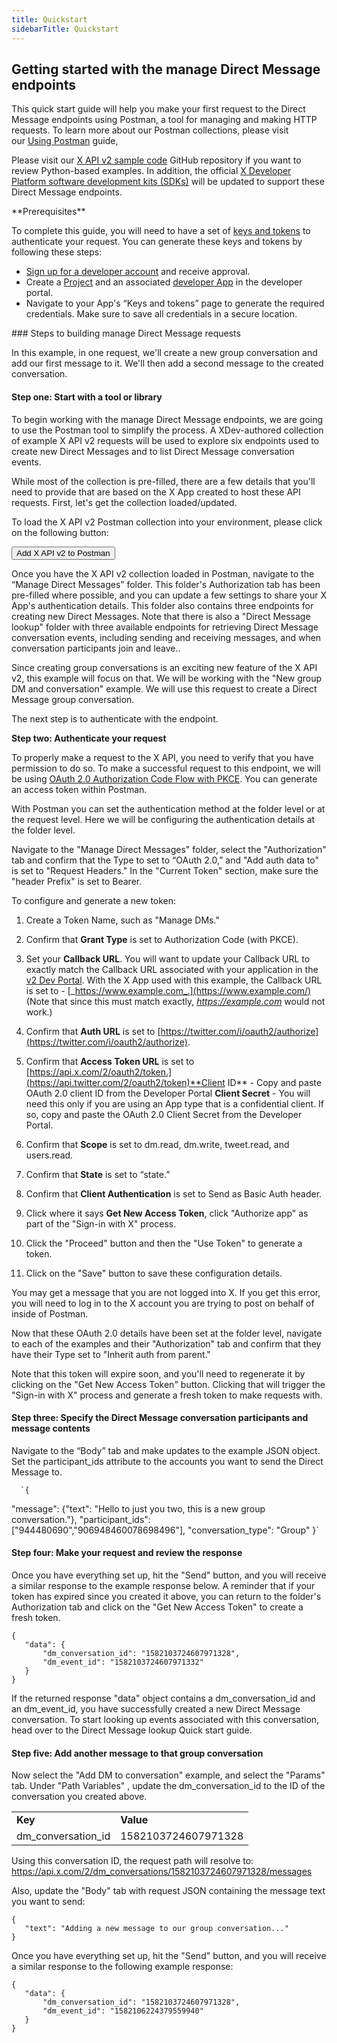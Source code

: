 ---
title: Quickstart
sidebarTitle: Quickstart
---


## Getting started with the manage Direct Message endpoints

This quick start guide will help you make your first request to the Direct Message endpoints using Postman, a tool for managing and making HTTP requests. To learn more about our Postman collections, please visit our [Using Postman](https://developer.twitter.com/en/docs/tools-and-libraries/using-postman) guide,

Please visit our [X API v2 sample code](https://github.com/xdevplatform/Twitter-API-v2-sample-code) GitHub repository if you want to review Python-based examples. In addition, the official [X Developer Platform software development kits (SDKs)](/x-api/tools-and-libraries/sdks) will be updated to support these Direct Message endpoints.  

<Note>
**Prerequisites**

To complete this guide, you will need to have a set of [keys and tokens](/resources/fundamentals/authentication) to authenticate your request. You can generate these keys and tokens by following these steps:

* [Sign up for a developer account](https://developer.x.com/en/apply-for-access) and receive approval.
* Create a [Project](/resources/fundamentals/projects) and an associated [developer App](/resources/fundamentals/developer-apps) in the developer portal.
* Navigate to your App's “Keys and tokens” page to generate the required credentials. Make sure to save all credentials in a secure location.
</Note>
### Steps to building manage Direct Message requests

In this example, in one request, we'll create a new group conversation and add our first message to it. We'll then add a second message to the created conversation.

#### Step one: Start with a tool or library

To begin working with the manage Direct Message endpoints, we are going to use the Postman tool to simplify the process. A XDev-authored collection of example X API v2 requests will be used to explore six endpoints used to create new Direct Messages and to list Direct Message conversation events.

While most of the collection is pre-filled, there are a few details that you'll need to provide that are based on the X App created to host these API requests. First, let's get the collection loaded/updated.

To load the X API v2 Postman collection into your environment, please click on the following button:

<Button href="https://t.co/twitter-api-postman">
  Add X API v2 to Postman
</Button>

Once you have the X API v2 collection loaded in Postman, navigate to the “Manage Direct Messages” folder. This folder's Authorization tab has been pre-filled where possible, and you can update a few settings to share your X App's authentication details. This folder also contains three endpoints for creating new Direct Messages. Note that there is also a "Direct Message lookup" folder with three available endpoints for retrieving Direct Message conversation events, including sending and receiving messages, and when conversation participants join and leave.. 

Since creating group conversations is an exciting new feature of the X API v2, this example will focus on that. We will be working with the "New group DM and conversation" example. We will use this request to create a Direct Message group conversation.

The next step is to authenticate with the endpoint.

**Step two: Authenticate your request**

To properly make a request to the X API, you need to verify that you have permission to do so. To make a successful request to this endpoint, we will be using [OAuth 2.0 Authorization Code Flow with PKCE](resources/fundamentals/authentication#oauth-2-0-authorization-code-flow-with-pkce-2). You can generate an access token within Postman. 

With Postman you can set the authentication method at the folder level or at the request level. Here we will be configuring the authentication details at the folder level.

Navigate to the "Manage Direct Messages" folder, select the "Authorization" tab and confirm that the Type to set to “OAuth 2.0,” and "Add auth data to" is set to "Request Headers." In the "Current Token" section, make sure the "header Prefix" is set to Bearer.  

To configure and generate a new token:

1.  Create a Token Name, such as "Manage DMs."

2.  Confirm that **Grant Type** is set to Authorization Code (with PKCE).

3.  Set your **Callback URL**. You will want to update your Callback URL to exactly match the Callback URL associated with your application in the [v2 Dev Portal](https://developer.twitter.com/en/portal/dashboard). With the X App used with this example, the Callback URL is set to - [_https://www.example.com_.](https://www.example.com/) (Note that since this must match exactly, [_https://example.com_](https://example.com) would not work.) 

4.  Confirm that **Auth URL** is set to [https://twitter.com/i/oauth2/authorize](https://twitter.com/i/oauth2/authorize).

5.  Confirm that **Access Token URL** is set to [https://api.x.com/2/oauth2/token.](https://api.twitter.com/2/oauth2/token)**Client ID** \- Copy and paste OAuth 2.0 client ID from the Developer Portal
    **Client Secret** \- You will need this only if you are using an App type that is a confidential client. If so, copy and paste the OAuth 2.0 Client Secret from the Developer Portal. 

6.  Confirm that **Scope** is set to dm.read, dm.write, tweet.read, and users.read.

7.  Confirm that **State** is set to “state.”

8.  Confirm that **Client Authentication** is set to Send as Basic Auth header.

9.  Click where it says **Get New Access Token**, click "Authorize app" as part of the "Sign-in with X" process.

10. Click the "Proceed" button and then the "Use Token" to generate a token. 

11. Click on the "Save" button to save these configuration details.


You may get a message that you are not logged into X. If you get this error, you will need to log in to the X account you are trying to post on behalf of inside of Postman.

Now that these OAuth 2.0 details have been set at the folder level, navigate to each of the examples and their "Authorization" tab and confirm that they have their Type set to "Inherit auth from parent." 

Note that this token will expire soon, and you'll need to regenerate it by clicking on the "Get New Access Token" button. Clicking that will trigger the "Sign-in with X" process and generate a fresh token to make requests with.

#### Step three: Specify the Direct Message conversation participants and message contents

Navigate to the “Body” tab and make updates to the example JSON object. Set the participant_ids attribute to the accounts you want to send the Direct Message to.

      `{
   "message": {"text": "Hello to just you two, this is a new group conversation."},
   "participant_ids": ["944480690","906948460078698496"],
   "conversation_type": "Group"
}`


#### Step four: Make your request and review the response

Once you have everything set up, hit the "Send" button, and you will receive a similar response to the example response below. A reminder that if your token has expired since you created it above, you can return to the folder's Authorization tab and click on the "Get New Access Token" to create a fresh token.

```
{
   "data": {
       "dm_conversation_id": "1582103724607971328",
       "dm_event_id": "1582103724607971332"
   }
}
```


If the returned response "data" object contains a dm\_conversation\_id and an dm\_event\_id, you have successfully created a new Direct Message conversation. To start looking up events associated with this conversation, head over to the Direct Message lookup Quick start guide.

#### Step five: Add another message to that group conversation

Now select the "Add DM to conversation" example, and select the "Params" tab. Under "Path Variables" , update the dm\_conversation\_id to the ID of the conversation you created above.

|     |     |
| --- | --- |
| **Key** | **Value** |
| dm\_conversation\_id | 1582103724607971328 |

Using this conversation ID, the request path will resolve to: https://api.x.com/2/dm_conversations/1582103724607971328/messages

Also, update the "Body" tab with request JSON containing the message text you want to send: 

```
{
   "text": "Adding a new message to our group conversation..."
}
```


Once you have everything set up, hit the "Send" button, and you will receive a similar response to the following example response:
```
{
   "data": {
       "dm_conversation_id": "1582103724607971328",
       "dm_event_id": "1582106224379559940"
   }
}
```